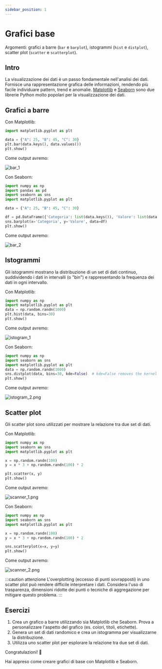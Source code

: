 ```yaml
---
sidebar_position: 1
---
```


# Grafici base
Argomenti: grafici a barre (`bar` e `barplot`), istogrammi (`hist` e `distplot`), scatter plot (`scatter` e `scatterplot`).

## Intro

La visualizzazione dei dati è un passo fondamentale nell'analisi dei dati. Fornisce una rappresentazione grafica delle informazioni, rendendo più facile individuare pattern, trend e anomalie. [Matplotlib](https://matplotlib.org/) e [Seaborn](https://seaborn.pydata.org/) sono due librerie Python molto popolari per la visualizzazione dei dati.

## Grafici a barre

Con Matplotlib:

```python
import matplotlib.pyplot as plt

data = {"A": 25, "B": 45, "C": 30}
plt.bar(data.keys(), data.values())
plt.show()
```

Come output avremo:

![bar_1](./bar_1.png)

Con Seaborn:

```python
import numpy as np
import pandas as pd
import seaborn as sns
import matplotlib.pyplot as plt

data = {"A": 25, "B": 45, "C": 30}

df = pd.DataFrame({'Categoria': list(data.keys()), 'Valore': list(data.values())})
sns.barplot(x='Categoria', y='Valore', data=df)
plt.show()

```

Come output avremo:

![bar_2](./bar_2.png)

## Istogrammi

Gli istogrammi mostrano la distribuzione di un set di dati continuo, suddividendo i dati in intervalli (o "bin") e rappresentando la frequenza dei dati in ogni intervallo.

Con Matplotlib:

```python
import numpy as np
import matplotlib.pyplot as plt
data = np.random.randn(1000)
plt.hist(data, bins=30)
plt.show()
```

Come output avremo:

![istogram_1](./istogram_1.png)

Con Seaborn:

```python
import numpy as np
import seaborn as sns
import matplotlib.pyplot as plt
data = np.random.randn(1000)
sns.distplot(data, bins=30, kde=False)  # kde=False removes the kernel density estimate
plt.show()
```

Come output avremo:

![istogram_2.png](./istogram_2.png)

## Scatter plot

Gli scatter plot sono utilizzati per mostrare la relazione tra due set di dati.

Con Matplotlib:

```python
import numpy as np
import seaborn as sns
import matplotlib.pyplot as plt

x = np.random.randn(100)
y = x * 3 + np.random.randn(100) * 2

plt.scatter(x, y)
plt.show()
```

Come output avremo:

![scanner_1.png](./scanner_1.png)

Con Seaborn:

```python
import numpy as np
import seaborn as sns
import matplotlib.pyplot as plt

x = np.random.randn(100)
y = x * 3 + np.random.randn(100) * 2

sns.scatterplot(x=x, y=y)
plt.show()

```

Come output avremo:

![scanner_2.png](./scanner_2.png)

:::caution attenzione 
L'overplotting (eccesso di punti sovrapposti) in uno scatter plot può rendere difficile interpretare i dati. Considera l'uso di trasparenza, dimensioni ridotte dei punti o tecniche di aggregazione per mitigare questo problema. 
:::

## Esercizi

1.  Crea un grafico a barre utilizzando sia Matplotlib che Seaborn. Prova a personalizzare l'aspetto del grafico (es. colori, titoli, etichette).
2.  Genera un set di dati randomico e crea un istogramma per visualizzarne la distribuzione.
3.  Utilizza uno scatter plot per esplorare la relazione tra due set di dati.

Congratulazioni! 🎉

Hai appreso come creare grafici di base con Matplotlib e Seaborn.
